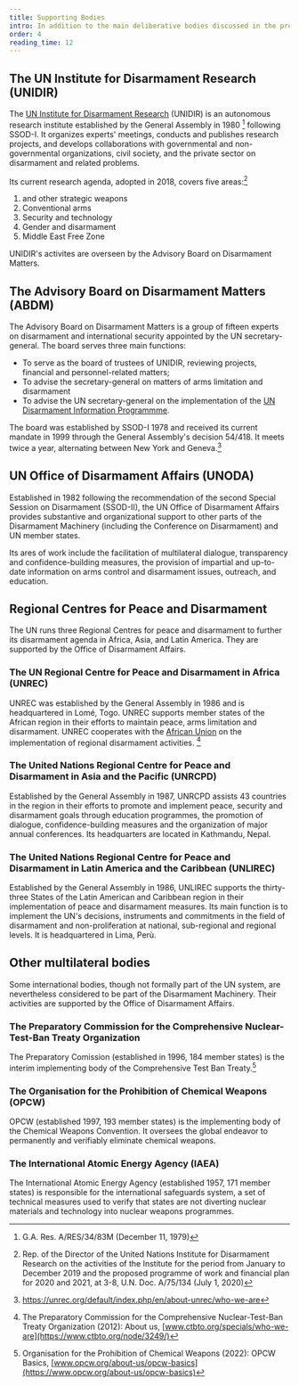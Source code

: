 ```yaml
---
title: Supporting Bodies
intro: In addition to the main deliberative bodies discussed in the previous section, the UN Disarmament Machinery contains a number of specialised and regional institutions.
order: 4
reading_time: 12
---
```


<Figure
  size="medium"
  src="machinery-supporting.svg"
  caption="Supporting elements of the UN Disarmament Machinery"
  credit="EUNPDC"
  license="cc-by-nc-4"
  alt=""
></Figure>

## The UN Institute for Disarmament Research (UNIDIR)

The [UN Institute for Disarmament Research](https://www.unidir.org/) (UNIDIR) is an autonomous research institute established by the General Assembly in 1980 [^1] following SSOD-I. It organizes experts' meetings, conducts and publishes research projects, and develops collaborations with governmental and non-governmental organizations, civil society, and the private sector on disarmament and related problems.

Its current research agenda, adopted in 2018, covers five areas:[^2]

1. <Term t="WMD" /> and other strategic weapons
2. Conventional arms
3. Security and technology
4. Gender and disarmament
5. Middle East <Term t="WMD"/> Free Zone

UNIDIR's activites are overseen by the Advisory Board on Disarmament Matters.

## The Advisory Board on Disarmament Matters (ABDM)

<Figure
  src="advisory-committee.jpg"
  alt=""
  size="large"
  caption="The members of the Advisory Board on Disarmament. Geneva, January 2020."
  credit="Courtesy of the United Nations Office for Disarmament Affairs"
></Figure>

The Advisory Board on Disarmament Matters is a group of fifteen experts on disarmament and international security appointed by the UN secretary-general. The board serves three main functions:

- To serve as the board of trustees of UNIDIR, reviewing projects, financial and personnel-related matters;
- To advise the secretary-general on matters of arms limitation and disarmament
- To advise the UN secretary-general on the implementation of the [UN Disarmament Information Programmme](https://digitallibrary.un.org/record/739273).

The board was established by SSOD-I 1978 and received its current mandate in 1999 through the General Assembly's decision 54/418. It meets twice a year, alternating between New York and Geneva.[^3]

## UN Office of Disarmament Affairs (UNODA)

Established in 1982 following the recommendation of the second Special Session on Disarmament (SSOD-II), the UN Office of Disarmament Affairs provides substantive and organizational support to other parts of the Disarmament Machinery (including the Conference on Disarmament) and UN member states.

Its ares of work include the facilitation of multilateral dialogue, transparency and confidence-building measures, the provision of impartial and up-to-date information on arms control and disarmament issues, outreach, and education.

## Regional Centres for Peace and Disarmament

The UN runs three Regional Centres for peace and disarmament to further its disarmament agenda in Africa, Asia, and Latin America. They are supported by the Office of Disarmament Affairs.

### The UN Regional Centre for Peace and Disarmament in Africa (UNREC)

UNREC was established by the General Assembly in 1986 and is headquartered in Lomé, Togo. UNREC supports member states of the African region in their efforts to maintain peace, arms limitation and disarmament. UNREC cooperates with the [African Union](https://au.int/) on the implementation of regional disarmament activities. [^4]

### The United Nations Regional Centre for Peace and Disarmament in Asia and the Pacific (UNRCPD)

Established by the General Assembly in 1987, UNRCPD assists 43 countries in the region in their efforts to promote and implement peace, security and disarmament goals through education programmes, the promotion of dialogue, confidence-building measures and the organization of major annual conferences. Its headquarters are located in Kathmandu, Nepal.

### The United Nations Regional Centre for Peace and Disarmament in Latin America and the Caribbean (UNLIREC)

Established by the General Assembly in 1986, UNLIREC supports the thirty-three States of the Latin American and Caribbean region in their implementation of peace and disarmament measures. Its main function is to implement the UN's decisions, instruments and commitments in the field of disarmament and non-proliferation at national, sub-regional and regional levels. It is headquartered in Lima, Perù.

## Other multilateral bodies

Some international bodies, though not formally part of the UN system, are nevertheless considered to be part of the Disarmament Machinery. Their activities are supported by the Office of Disarmament Affairs.

<Related unit="lu-17" chapter={2} />

### The Preparatory Commission for the Comprehensive Nuclear-Test-Ban Treaty Organization

The Preparatory Comission (established in 1996, 184 member states) is the interim implementing body of the Comprehensive Test Ban Treaty.[^5]

### The Organisation for the Prohibition of Chemical Weapons (OPCW)

OPCW (established 1997, 193 member states) is the implementing body of the <Term t="CWC">Chemical Weapons Convention</Term>. It oversees the global endeavor to permanently and verifiably eliminate chemical weapons.

### The International Atomic Energy Agency (IAEA)

The International Atomic Energy Agency (established 1957, 171 member states) is responsible for the international safeguards system, a set of technical measures used to verify that states are not diverting nuclear materials and technology into nuclear weapons programmes.

[^1]: G.A. Res. A/RES/34/83M (December 11, 1979)
[^2]: Rep. of the Director of the United Nations Institute for Disarmament Research on the activities of the Institute for the period from January to December 2019 and the proposed programme of work and financial plan for 2020 and 2021, at 3-8, U.N. Doc. A/75/134 (July 1, 2020)
[^3]: https://unrec.org/default/index.php/en/about-unrec/who-we-are
[^4]: The Preparatory Commission for the Comprehensive Nuclear-Test-Ban Treaty Organization (2012): About us, [www.ctbto.org/specials/who-we-are](https://www.ctbto.org/node/3249/)
[^5]: Organisation for the Prohibition of Chemical Weapons (2022): OPCW Basics, [www.opcw.org/about-us/opcw-basics](https://www.opcw.org/about-us/opcw-basics)
